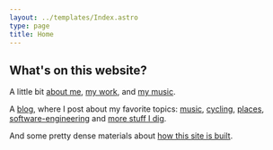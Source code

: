 ```yaml
---
layout: ../templates/Index.astro
type: page
title: Home
---
```


<Abstract show>

## What's on this website?

A little bit [about me](/about), [my work](/about/work), and [my music](/about/music).

A [blog](/posts), where I post about my favorite topics: [music](/tags/music), [cycling](/tags/cycling), [places](/tags/place), [software-engineering](/tags/software-engineering) and [more stuff I dig](/tags/personal).

And some pretty dense materials about [how this site is built](/meta).

</Abstract>
